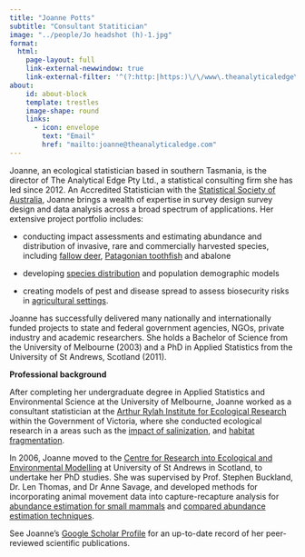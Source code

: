 ```yaml
---
title: "Joanne Potts"
subtitle: "Consultant Statitician"
image: "../people/Jo headshot (h)-1.jpg"
format:
  html:
    page-layout: full
    link-external-newwindow: true
    link-external-filter: '^(?:http:|https:)\/\/www\.theanalyticaledge\.com\/custom'
about:
    id: about-block
    template: trestles
    image-shape: round
    links:
      - icon: envelope
        text: "Email"
        href: "mailto:joanne@theanalyticaledge.com"
---
```


Joanne, an ecological statistician based in southern Tasmania, is the director of The Analytical Edge Pty Ltd., a statistical consulting firm she has led since 2012. An Accredited Statistician with the [Statistical Society of Australia](https://www.statsoc.org.au), Joanne brings a wealth of expertise in survey design survey design and data analysis across a broad spectrum of applications. Her extensive project portfolio includes:

-   conducting impact assessments and estimating abundance and distribution of invasive, rare and commercially harvested species, including [fallow deer](https://www.publish.csiro.au/WR/WR13206), [Patagonian toothfish](https://hal.science/hal-03331843/) and abalone

-   developing [species distribution](https://onlinelibrary.wiley.com/doi/full/10.1111/aec.13221) and population demographic models

-   creating models of pest and disease spread to assess biosecurity risks in [agricultural settings](https://onlinelibrary.wiley.com/doi/full/10.1111/ddi.12065).

Joanne has successfully delivered many nationally and internationally funded projects to state and federal government agencies, NGOs, private industry and academic researchers. She holds a Bachelor of Science from the University of Melbourne (2003) and a PhD in Applied Statistics from the University of St Andrews, Scotland (2011).

**Professional background**

After completing her undergraduate degree in Applied Statistics and Environmental Science at the University of Melbourne, Joanne worked as a consultant statistician at the [Arthur Rylah Institute for Ecological Research](https://www.ari.vic.gov.au) within the Government of Victoria, where she conducted ecological research in a areas such as the [impact of salinization](http://onlinelibrary.wiley.com/doi/10.1111/j.1365-2427.2006.01672.x/abstract), and [habitat fragmentation](http://www.publish.csiro.au/nid/144/display/citation/paper/WR07010.htm).

In 2006, Joanne moved to the [Centre for Research into Ecological and Environmental Modelling](http://creem2.st-andrews.ac.uk/) at University of St Andrews in Scotland, to undertake her PhD studies. She was supervised by Prof. Stephen Buckland, Dr. Len Thomas, and Dr Anne Savage, and developed methods for incorporating animal movement data into capture-recapture analysis for [abundance estimation for small mammals](http://onlinelibrary.wiley.com/doi/10.1111/j.2041-210X.2012.00205.x/abstract) and [compared abundance estimation techniques](https://wildlife.onlinelibrary.wiley.com/doi/abs/10.1002/wsb.651).

See Joanne's [Google Scholar Profile](https://scholar.google.com.au/citations?user=XnnIFvAAAAAJ&hl=en) for an up-to-date record of her peer-reviewed scientific publications.

